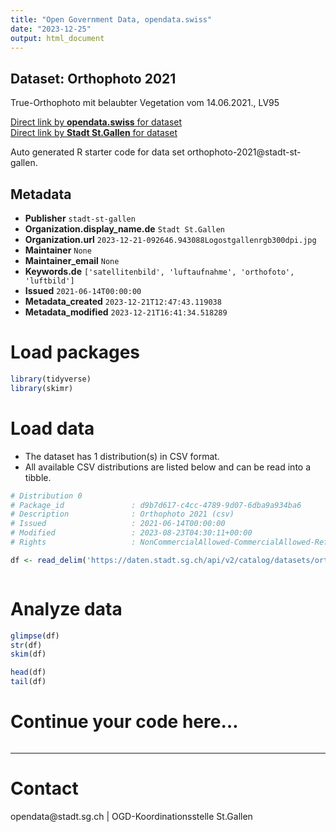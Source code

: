 ```yaml
---
title: "Open Government Data, opendata.swiss"
date: "2023-12-25"
output: html_document
---
```


## Dataset: Orthophoto 2021

True-Orthophoto mit belaubter Vegetation vom 14.06.2021., LV95

[Direct link by **opendata.swiss** for dataset](https://opendata.swiss/de/dataset/orthophoto-2021)<br>
[Direct link by **Stadt St.Gallen** for dataset](https://daten.stadt.sg.ch/explore/dataset/orthophoto-2021/)

Auto generated R starter code for data set orthophoto-2021@stadt-st-gallen.

## Metadata

- **Publisher** `stadt-st-gallen`
- **Organization.display_name.de** `Stadt St.Gallen`
- **Organization.url** `2023-12-21-092646.943088Logostgallenrgb300dpi.jpg`
- **Maintainer** `None`
- **Maintainer_email** `None`
- **Keywords.de** `['satellitenbild', 'luftaufnahme', 'orthofoto', 'luftbild']`
- **Issued** `2021-06-14T00:00:00`
- **Metadata_created** `2023-12-21T12:47:43.119038`
- **Metadata_modified** `2023-12-21T16:41:34.518289`


# Load packages

```r

library(tidyverse)
library(skimr)

```

# Load data

-   The dataset has 1 distribution(s) in CSV format.
-   All available CSV distributions are listed below and can be read into a tibble.

```r

# Distribution 0
# Package_id               : d9b7d617-c4cc-4789-9d07-6dba9a934ba6
# Description              : Orthophoto 2021 (csv)
# Issued                   : 2021-06-14T00:00:00
# Modified                 : 2023-08-23T04:30:11+00:00
# Rights                   : NonCommercialAllowed-CommercialAllowed-ReferenceRequired

df <- read_delim('https://daten.stadt.sg.ch/api/v2/catalog/datasets/orthophoto-2021/exports/csv')



```

# Analyze data

```r

glimpse(df)
str(df)
skim(df)

head(df)
tail(df)

```

# Continue your code here...

```r

```

------------------------------------------------------------------------

# Contact

opendata@stadt.sg.ch | OGD-Koordinationsstelle St.Gallen

